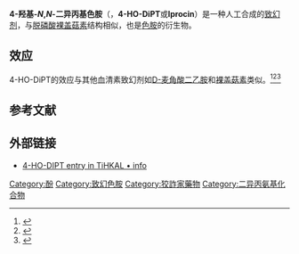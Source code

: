 {{Drugbox
| Verifiedfields = changed
| verifiedrevid = 477221993
| IUPAC_name = 3-[2-(diisopropylamino)ethyl]-1''H''-indol-4-ol
| image = 4-HO-DIPT.SVG
| width = 140
| image2 = 4-HO-DiPT-3d-sticks.png

<!--Clinical data-->
| tradename =  
| pregnancy_AU =  
| pregnancy_US =  
| pregnancy_category =  
| legal_AU =  
| legal_CA =  
| legal_UK =  
| legal_US = May be considered Illegal in US (Analogue of Psilocin)
| legal_status = 
| routes_of_administration = Oral

<!--Pharmacokinetic data-->
| bioavailability =  
| protein_bound =  
| metabolism =  
| elimination_half-life = 1-2 hrs
| excretion =  

<!--Identifiers-->
| CAS_number_Ref = {{cascite|correct|CAS}}
| CAS_number = 132328-45-1
| ATC_prefix =  
| ATC_suffix =  
| PubChem =  
| ChemSpiderID_Ref = {{chemspidercite|correct|chemspider}}
| ChemSpiderID = 10579819

<!--Chemical data-->
| C=16 | H=24 | N=2 | O=1 
| molecular_weight = 260.38 g/mol
| smiles = CC(C)N(CCc2cnc1cccc(O)c12)C(C)C
| InChI = 1/C16H24N2O/c1-11(2)18(12(3)4)9-8-13-10-17-14-6-5-7-15(19)16(13)14/h5-7,10-12,17,19H,8-9H2,1-4H3
| InChIKey = KBRYKXCBGISXQV-UHFFFAOYAT
| StdInChI_Ref = {{stdinchicite|correct|chemspider}}
| StdInChI = 1S/C16H24N2O/c1-11(2)18(12(3)4)9-8-13-10-17-14-6-5-7-15(19)16(13)14/h5-7,10-12,17,19H,8-9H2,1-4H3
| StdInChIKey_Ref = {{stdinchicite|correct|chemspider}}
| StdInChIKey = KBRYKXCBGISXQV-UHFFFAOYSA-N
| melting_point =  
| melting_high =  
}}
'''4-羟基-''N'',''N''-二异丙基色胺'''（{{lang-en|4-Hydroxy-di-isopropyl-tryptamine}}，'''4-HO-DiPT'''或'''Iprocin'''）是一种人工合成的[[致幻剂|致幻剂]]，与[[脱磷酸裸盖菇素|脱磷酸裸盖菇素]]结构相似，也是[[色胺|色胺]]的衍生物。

==效应==
4-HO-DiPT的效应与其他血清素致幻剂如[[D-麦角酸二乙胺|D-麦角酸二乙胺]]和[[裸盖菇素|裸盖菇素]]类似。<ref>{{CiteTiHKAL}}</ref><ref>{{Cite web |url=http://www.erowid.org/chemicals/4_ho_dipt/4_ho_dipt.shtml |title=Entry at Erowid |accessdate=2014-04-04 |archive-date=2020-11-25 |archive-url=https://web.archive.org/web/20201125161516/https://www.erowid.org/chemicals/4_ho_dipt/4_ho_dipt.shtml |dead-url=no }}</ref><ref>{{Cite web |url=http://www.erowid.org/library/books_online/tihkal/tihkal17.shtml |title=Tihkal 4-HO-DIPT entry |accessdate=2014-04-04 |archive-date=2020-11-20 |archive-url=https://web.archive.org/web/20201120143239/https://erowid.org/library/books_online/tihkal/tihkal17.shtml |dead-url=no }}</ref>

==参考文献==
{{reflist}}

==外部链接==
*[http://tihkal.info/read.php?domain=tk&id=17 4-HO-DIPT entry in TiHKAL • info]

{{色胺}}
{{Hallucinogens}}

[[Category:酚|Category:酚]]
[[Category:致幻色胺|Category:致幻色胺]]
[[Category:狡詐家藥物|Category:狡詐家藥物]]
[[Category:二异丙氨基化合物|Category:二异丙氨基化合物]]